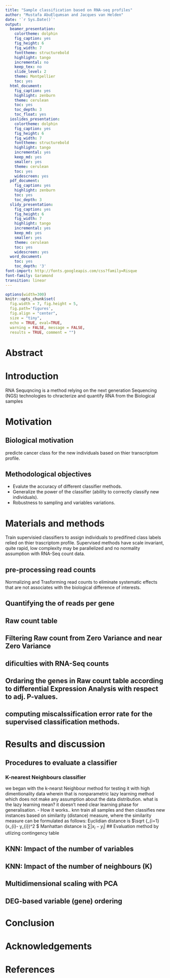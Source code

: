 ```yaml
---
title: "Sample classification based on RNA-seq profiles"
author: "Mustafa AbuElqumsan and Jacques van Helden"
date: '`r Sys.Date()`'
output:
  beamer_presentation:
    colortheme: dolphin
    fig_caption: yes
    fig_height: 6
    fig_width: 7
    fonttheme: structurebold
    highlight: tango
    incremental: no
    keep_tex: no
    slide_level: 2
    theme: Montpellier
    toc: yes
  html_document:
    fig_caption: yes
    highlight: zenburn
    theme: cerulean
    toc: yes
    toc_depth: 3
    toc_float: yes
  ioslides_presentation:
    colortheme: dolphin
    fig_caption: yes
    fig_height: 6
    fig_width: 7
    fonttheme: structurebold
    highlight: tango
    incremental: yes
    keep_md: yes
    smaller: yes
    theme: cerulean
    toc: yes
    widescreen: yes
  pdf_document:
    fig_caption: yes
    highlight: zenburn
    toc: yes
    toc_depth: 3
  slidy_presentation:
    fig_caption: yes
    fig_height: 6
    fig_width: 7
    highlight: tango
    incremental: yes
    keep_md: yes
    smaller: yes
    theme: cerulean
    toc: yes
    widescreen: yes
  word_document:
    toc: yes
    toc_depth: '3'
font-import: http://fonts.googleapis.com/css?family=Risque
font-family: Garamond
transition: linear
---
```


```r
options(width=300)
knitr::opts_chunk$set(
  fig.width = 7, fig.height = 5, 
  fig.path='figures',
  fig.align = "center", 
  size = "tiny", 
  echo = TRUE, eval=TRUE, 
  warning = FALSE, message = FALSE, 
  results = TRUE, comment = "")
```

# Abstract 

# Introduction

RNA Sequqncing is a method relying on the next generation Sequencing (NGS) technologies to chracterize and quantify RNA from the Biological samples

# Motivation
## Biological motivation 
  predicte cancer class for the new individuals based on thier transcriptom profile.

## Methodological objectives
 - Evalute the accuracy of different classifier methods.
 - Generalize the power of the classifier (ability to correctly classify new individuals).
 - Robustness to sampling and variables variations.
  

# Materials and methods
 Train supervisied classifiers to assign individuals to predifined class labels relied on thier trascriptom profile.
 Supervised methods have scale invariant, quite rapid, low complexity may be parallelized and no normality assumption with RNA-Seq count data.
 
## pre-processing read counts 
Normalizing and Trasforming read counts to eliminate systematic effects that are not associates with the biological difference of interests.

## Quantifying the of reads per gene
## Raw count table
## Filtering Raw count from Zero Variance and near Zero Variance 
## dificulties with RNA-Seq counts

## Ordaring the genes in Raw count table according to differential Expression Analysis with respect to adj. P-values.

## computing miscalssification error rate for the supervised classification methods.

# Results and discussion
## Procedures to evaluate a classifier 
### K-nearest Neighbours classifier 
we began with the k-nearst Neighbour method for testing it with high dimentionality data wherein that is nonparametric lazy learning method which does not make any assumption about the data distribution. what is the lazy learning mean? it doesn't need clear learning phase for generalisation.
- How it works..
  knn train all samples and then classifies new instances based on similarity (distance) measure, where the similarity measure can be formulated as follows:
  Euclidian distance is  $\sqrt {\sum\_{i=1}(x_{i}- y_{i})^2  $
  Manhattan distance is  $\sum \left\lvert  x_{i} - y_{i} \right\rvert$
## Evaluation method by utlizing contingency table


## KNN: Impact of the number of variables

## KNN: Impact of the number of neighbours (K)

## Multidimensional scaling with PCA

## DEG-based variable (gene) ordering



# Conclusion

# Acknowledgements

# References








